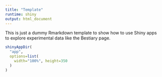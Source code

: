 ```yaml
---
title: "Template"
runtime: shiny
output: html_document
---
```


This is just a dummy Rmarkdown template to show how to use Shiny apps to explore experimental data like the Bestiary page.

```r
shinyAppDir(
  "app",
  options=list(
    width="100%", height=350
  )
)

```



